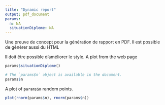 ```yaml
---
title: "Dynamic report"
output: pdf_document
params:
  n: NA
  situationDiplome: NA
---
```


Une preuve de concept pour la génération de rapport en PDF.
Il est possible de générer aussi du HTML

Il doit être possible d'améliorer le style.
A plot from the web page

```r
params$situationDiplome()
```

```r
# The `params$n` object is available in the document.
params$n
```

A plot of `params$n` random points.

```r
plot(rnorm(params$n), rnorm(params$n))
```

